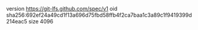 version https://git-lfs.github.com/spec/v1
oid sha256:692ef24a49cd1f13a696d75fbd58ffb4f2ca7baa1c3a89c1f9419399d214eac5
size 4096
